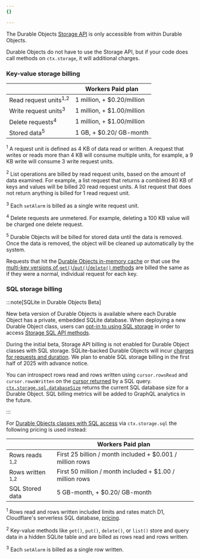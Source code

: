 ```yaml
---
{}

---
```


The Durable Objects [Storage API](/durable-objects/api/storage-api) is only accessible from within Durable Objects.

Durable Objects do not have to use the Storage API, but if your code does call methods on `ctx.storage`, it will additional charges.

### Key-value storage billing

|                                  | Workers Paid plan          |
| -------------------------------- | -------------------------- |
| Read request units<sup>1,2</sup> | 1 million, + $0.20/million |
| Write request units<sup>3</sup>  | 1 million, + $1.00/million |
| Delete requests<sup>4</sup>      | 1 million, + $1.00/million |
| Stored data<sup>5</sup>          | 1 GB, + $0.20/ GB-month    |

<sup>1</sup> A request unit is defined as 4 KB of data read or written. A request that writes or reads more than 4 KB will consume multiple units, for example, a 9 KB write will consume 3 write request units.

<sup>2</sup>  List operations are billed by read request units, based on the amount of data examined. For example, a list request that returns a combined 80 KB of keys and values will be billed 20 read request units. A list request that does not return anything is billed for 1 read request unit.

<sup>3</sup>  Each `setAlarm` is billed as a single write request unit.

<sup>4</sup>  Delete requests are unmetered. For example, deleting a 100 KB value will be charged one delete request.

<sup>5</sup>  Durable Objects will be billed for stored data until the data is removed. Once the data is removed, the object will be cleaned up automatically by the system.

Requests that hit the [Durable Objects in-memory cache](/durable-objects/reference/in-memory-state/) or that use the [multi-key versions of `get()`/`put()`/`delete()` methods](/durable-objects/api/storage-api/) are billed the same as if they were a normal, individual request for each key.

### SQL storage billing 

:::note[SQLite in Durable Objects Beta]

New beta version of Durable Objects is available where each Durable Object has a private, embedded SQLite database. When deploying a new Durable Object class, users can [opt-in to using SQL storage](durable-objects/best-practices/access-durable-objects-storage/#sql-storage) in order to access [Storage SQL API methods](/durable-objects/api/storage-api/#sqlexec).

During the initial beta, Storage API billing is not enabled for Durable Object classes with SQL storage. SQLite-backed Durable Objects will incur [charges for requests and duration](/durable-objects/platform/pricing/#billing-metrics). We plan to enable SQL storage billing in the first half of 2025 with advance notice. 

You can introspect rows read and rows written using `cursor.rowsRead` and `cursor.rowsWritten` on the [cursor returned](/durable-objects/api/storage-api/#returns) by a SQL query. [`ctx.storage.sql.databaseSize`](/durable-objects/api/storage-api/#sqldatabaseSize) returns the current SQL database size for a Durable Object. SQL billing metrics will be added to GraphQL analytics in the future.

:::

For [Durable Objects classes with SQL access](/durable-objects/reference/durable-objects-migrations/#enable-sql-storage-on-create-durable-object-class-migration) via `ctx.storage.sql` the following pricing is used instead:

|                             | Workers Paid plan          |
| ----------------------------| -------------------------- |
| Rows reads <sup>1,2</sup>   | First 25 billion / month included + $0.001 / million rows |
| Rows written <sup>1,2</sup> | First 50 million / month included + $1.00 / million rows |
| SQL Stored data             | 5 GB-month, + $0.20/ GB-month |

<sup>1</sup> Rows read and rows written included limits and rates match D1, Cloudflare's serverless SQL database, [pricing](/d1/platform/pricing/). 

<sup>2</sup> Key-value methods like `get()`, `put()`, `delete()`, or `list()` store and query data in a hidden SQLite table and are billed as rows read and rows written.

<sup>3</sup>  Each `setAlarm` is billed as a single row written.
